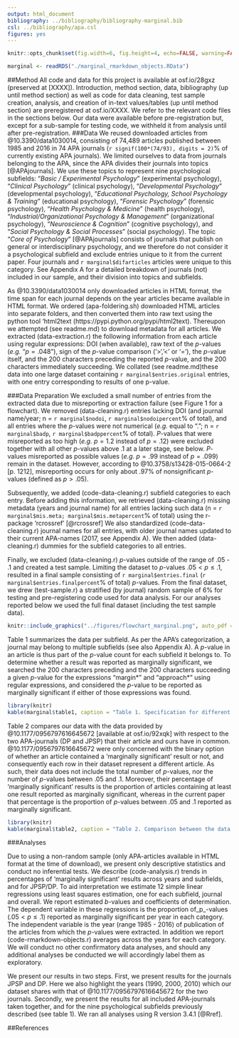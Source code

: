 ---
output: html_document
bibliography: ../bibliography/bibliography-marginal.bib
csl: ../bibliography/apa.csl
figures: yes
---
```{r global_options, include=FALSE}
knitr::opts_chunk$set(fig.width=6, fig.height=4, echo=FALSE, warning=FALSE, message=FALSE)
```
```{r r_objects}
marginal <- readRDS("./marginal_rmarkdown_objects.RData")
```

##Method
All code and data for this project is available at osf.io/28gxz (preserved at [XXXX]). Introduction, method section, data, bibliography (up until method section) as well as code for data cleaning, test sample creation, analysis, and creation of in-text values/tables (up until method section) are preregistered at osf.io/XXXX. We refer to the relevant code files in the sections below. Our data were available before pre-registration but, except for a sub-sample for testing code, we withheld it from analysis until after pre-registration.
###Data
We reused downloaded articles from @10.3390/data1030014, consisting of 74,489 articles published between 1985 and 2016 in 74 APA journals (`r signif(100*(74/93), digits = 2)`% of currently existing APA journals). We limited ourselves to data from journals belonging to the APA, since the APA divides their journals into topics [@APAjournals]. We use these topics to represent nine psychological subfields: "_Basic / Experimental Psychology_" (experimental psychology), "_Clinical Psychology_" (clinical psychology), "_Developmental Psychology_" (developmental psychology), "_Educational Psychology, School Psychology & Training_" (educational psychology), "_Forensic Psychology_" (forensic psychology), "_Health Psychology & Medicine_" (health psychology), "_Industrial/Organizational Psychology & Management_" (organizational psychology), "_Neuroscience & Cognition_" (cognitive psychology), and "_Social Psychology & Social Processes_" (social psychology). The topic "_Core of Psychology_" [@APAjournals] consists of journals that publish on general or interdisciplinary psychology, and we therefore do not consider it a psychological subfield and exclude entries unique to it from the current paper. Four journals and `r marginal$difarticles` articles were unique to this category. See Appendix A for a detailed breakdown of journals (not) included in our sample, and their division into topics and subfields. 

As @10.3390/data1030014 only downloaded articles in HTML format, the time span for each journal depends on the year articles became available in HTML format. We ordered (apa-foldering.sh) downloaded HTML articles into separate folders, and then converted them into raw text using the python tool 'html2text (https://pypi.python.org/pypi/html2text). Thereupon we attempted (see readme.md) to download metadata for all articles. We extracted (data-extraction.r) the following information from each article using regular expressions: DOI (when available), raw text of the _p_-values (_e.g._ "$p=.048$"), sign of the _p_-value comparison ('>','<' or '='), the _p_-value itself, and the 200 characters preceding the reported _p_-value, and the 200 characters immediately succeeding. We collated (see readme.md)these data into one large dataset containing `r marginal$entries.original` entries, with one entry corresponding to results of one p-value.

###Data Preparation
We excluded a small number of entries from the extracted data due to misreporting or extraction failure (see Figure 1 for a flowchart). We removed (data-cleaning.r) entries lacking DOI (and journal name/year; n = `r marginal$nodoi`, `r marginal$nodoipercent`% of total), and all entries where the _p_-values were not numerical (_e.g._ equal to "."; n = `r marginal$badp`, `r marginal$badppercent`% of total). _P_-values that were misreported as too high (_e.g._ $p = 1.2$ instead of $p = .12$) were excluded together with all other _p_-values above .1 at a later stage, see below. _P_-values misreported as possible values (_e.g._ $p = .99$ instead of $p = .099$) remain in the dataset. However, according to @10.3758/s13428-015-0664-2 [p. 1212], misreporting occurs for only about .97% of nonsignificant _p_-values (defined as $p > .05$). 

Subsequently, we added (code-data-cleaning.r) subfield categories to each entry. Before adding this information, we retrieved (data-cleaning.r) missing metadata (years and journal name) for all entries lacking such data (n = `r marginal$mis.meta; marginal$mis.metapercent`% of total) using the r-package 'rcrossref' [@rcrossref] We also standardized (code-data-cleaning.r) journal names for all entries, with older journal names updated to their current APA-names (2017, see Appendix A). We then added (data-cleaning.r) dummies for the subfield categories to all entries. 

Finally, we excluded (data-cleaning.r) _p_-values outside of the range of .05 - .1 and created a test sample. Limiting the dataset to _p_-values $.05 < p \leq.1%$, resulted in a final sample consisting of `r marginal$entries.final` (`r marginal$entries.finalpercent`% of total) _p_-values. From the final dataset, we drew (test-sample.r) a stratified (by journal) random sample  of 6% for testing and pre-registering code used for data analysis. For our analyses reported below we used the full final dataset (including the test sample data).

```{r flowchart, fig.cap="_Figure 1._ Flowchart illustrating the process generating the test sample and the final dataset.", echo = FALSE, fig.align='center'}
knitr::include_graphics("../figures/flowchart_marginal.png", auto_pdf = TRUE)
```

Table 1 summarizes the data per subfield. As per the APA's categorization, a journal may belong to multiple subfields (see also Appendix A). A _p_-value in an article is thus part of the _p_-value count for each subfield it belongs to. To determine whether a result was reported as marginally significant, we searched the 200 characters preceding and the 200 characters succeeding a given _p_-value for the expressions "margin\*" and "approach\*" using regular expressions, and considered the _p_-value to be reported as marginally significant if either of those expressions was found.

```{r table_1}
library(knitr)
kable(marginal$table1, caption = "Table 1. Specification for different psychological subfields of the number of APA journals scanned for _p_-values, the number of articles with extracted data, the number of _p_-values extracted (and per article), the number of _p_-values between .05 and .1 (and per article), and the percentage of _p_-values between .05 and .1 that were reported as marginally significant. All values after removal of non-numerical _p_-values and _p_-values in articles without DOI, journal name and year (n = 1,124; 0.14% of total _p_-values).", align = "l", col.names = c("Field", "Journals", "Articles", "_p_-values (per article)", ".05 < p <= .1 (per article)", "Marg. Sig. In %"))
```

Table 2 compares our data with the data provided by @10.1177/0956797616645672 [available at osf.io/92xqk] with respect to the two APA-journals (DP and JPSP) that their article and ours have in common. @10.1177/0956797616645672 were only concerned with the binary option of whether an article contained a 'marginally significant' result or not, and consequently each row in their dataset represent a different article. As such, their data does not include the total number  of _p_-values, nor the number of _p_-values between .05 and .1. Moreover, their percentage of 'marginally significant' results is the proportion of articles containing at least one result reported as marginally significant, whereas in the current paper that percentage is the proportion of _p_-values between .05 and .1 reported as marginally significant. 

```{r table_2}
library(knitr)
kable(marginal$table2, caption = "Table 2. Comparison between the data of @10.1177/0956797616645672 and the current paper with respect to the journals 'Journal of Personality and Social Psychology' (JPSP) and 'Developmental Psychology' (DP). Presented are time span of downloaded articles, the number of articles examined, the number of _p_-values extracted (and per article), the number of _p_-values between .05 and .1 (and per article), and the percentage of _p_-values  that were reported as marginally significant. The dataset of @10.1177/0956797616645672 does not include information on the total number of _p_-values nor the number of _p_-values between .05 and .1, resulting in NA-values." , align = "l", col.names = c("Journal", "Time Span", "Articles", "_p_-values (per article)", ".05 < p <= .1 (per article)", "Marg. Sig. In %"))
```


###Analyses

Due to using a non-random sample (only APA-articles available in HTML format at the time of download), we present only descriptive statistics and conduct no inferential tests. We describe (code-analysis.r) trends in percentages of 'marginally significant' results across years and subfields, and for JPSP/DP. To aid interpretation we estimate 12 simple linear regressions using least squares estimation, one for each subfield, journal and overall. We report estimated _b_-values and coefficients of determination. The dependent variable in these regressions is the proportion of_p_-values ($.05 < p \leq.1%$) reported as marginally significant per year in each category. The independent variable is the year (range 1985 - 2016) of publication of the articles from which the _p_-values were extracted. In addition we report (code-rmarkdown-objects.r) averages across the years for each category. We will conduct no other confirmatory data analyses, and should any additional analyses be conducted we will accordingly label them as exploratory.

We present our results in two steps. First, we present results for the journals JPSP and DP. Here we also highlight the years (1990, 2000, 2010) which our dataset shares with that of @10.1177/0956797616645672 for the two journals. Secondly, we present the results for all included APA-journals taken together, and for the nine psychological subfields previously described (see table 1). We ran all analyses using R version 3.4.1 [@Rref].




##References
